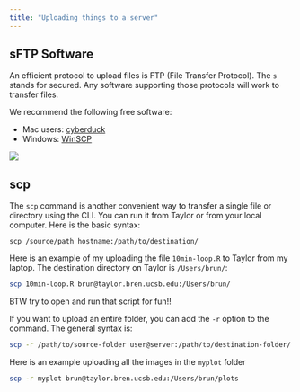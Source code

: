 ```yaml
---
title: "Uploading things to a server"
---
```




## sFTP Software

An efficient protocol to upload files is FTP (File Transfer Protocol). The `s` stands for secured. Any software supporting those protocols will work to transfer files. 

We recommend the following free software:

- Mac users: [cyberduck]( https://cyberduck.io)
- Windows: [WinSCP](https://winscp.net/eng/index.php)

![](img/server-cyberduck.png)

## scp

The `scp` command is another convenient way to transfer a single file or directory using the CLI. You can run it from Taylor or from your local computer. Here is the basic syntax:

```
scp /source/path hostname:/path/to/destination/
```

Here is an example of my uploading the file `10min-loop.R` to Taylor from my laptop. The destination directory on Taylor is `/Users/brun/`:

```bash
scp 10min-loop.R brun@taylor.bren.ucsb.edu:/Users/brun/
```

BTW try to open and run that script for fun!!


If you want to upload an entire folder, you can add the `-r` option to the command. The general syntax is:

```bash
scp -r /path/to/source-folder user@server:/path/to/destination-folder/
```


Here is an example uploading all the images in the `myplot` folder 

```bash
scp -r myplot brun@taylor.bren.ucsb.edu:/Users/brun/plots
```

